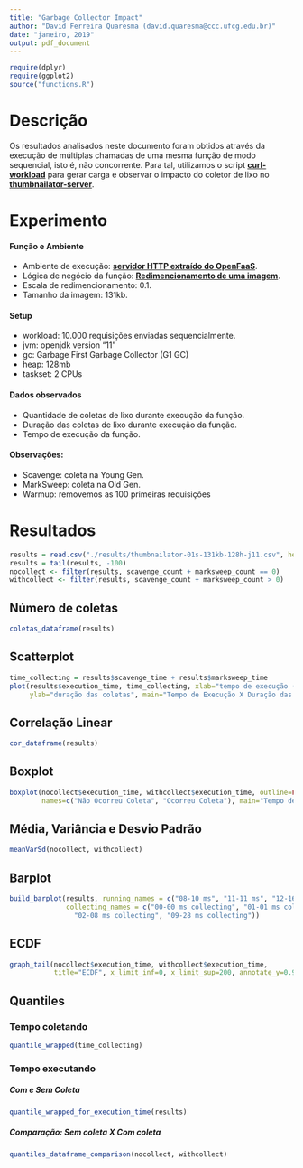 ```yaml
---
title: "Garbage Collector Impact"
author: "David Ferreira Quaresma (david.quaresma@ccc.ufcg.edu.br)"
date: "janeiro, 2019"
output: pdf_document
---
```


```r
require(dplyr)
require(ggplot2)
source("functions.R")
```

# Descrição
Os resultados analisados neste documento foram obtidos através da execução de múltiplas chamadas de uma mesma função de modo sequencial, isto é, não concorrente. Para tal, utilizamos o script [**curl-workload**](https://github.com/dfquaresma/pibic-faas/blob/master/analysis/curl-workload.sh) para gerar carga e observar o impacto do coletor de lixo no [**thumbnailator-server**](https://github.com/dfquaresma/pibic-faas/tree/master/functions/thumbnailator/thumbnailator-server-maven).

# Experimento
#### Função e Ambiente
- Ambiente de execução: [**servidor HTTP extraído do OpenFaaS**](https://github.com/dfquaresma/pibic-faas/blob/master/functions/thumbnailator/thumbnailator-server-maven/src/main/java/com/thumbnailator/server/App.java).
- Lógica de negócio da função: [**Redimencionamento de uma imagem**](https://github.com/dfquaresma/pibic-faas/blob/master/functions/thumbnailator/thumbnailator-server-maven/src/main/java/com/thumbnailator/function/Handler.java).
- Escala de redimencionamento: 0.1.
- Tamanho da imagem: 131kb.

#### Setup
- workload: 10.000 requisições enviadas sequencialmente.
- jvm: openjdk version "11"
- gc:  Garbage First Garbage Collector (G1 GC) 
- heap: 128mb
- taskset: 2 CPUs

#### Dados observados 
- Quantidade de coletas de lixo durante execução da função.
- Duração das coletas de lixo durante execução da função.
- Tempo de execução da função.

#### Observações:
- Scavenge: coleta na Young Gen.
- MarkSweep: coleta na Old Gen.
- Warmup: removemos as 100 primeiras requisições

# Resultados
```r
results = read.csv("./results/thumbnailator-01s-131kb-128h-j11.csv", header=T, dec=".")
results = tail(results, -100)
nocollect <- filter(results, scavenge_count + marksweep_count == 0)
withcollect <- filter(results, scavenge_count + marksweep_count > 0)
```

## Número de coletas
```r
coletas_dataframe(results)
```

## Scatterplot
```r
time_collecting = results$scavenge_time + results$marksweep_time
plot(results$execution_time, time_collecting, xlab="tempo de execução (ms)",
     ylab="duração das coletas", main="Tempo de Execução X Duração das Coletas")
```

## Correlação Linear
```r
cor_dataframe(results)
```

## Boxplot
```r
boxplot(nocollect$execution_time, withcollect$execution_time, outline=FALSE,
        names=c("Não Ocorreu Coleta", "Ocorreu Coleta"), main="Tempo de execução")
```

## Média, Variância e Desvio Padrão
```r
meanVarSd(nocollect, withcollect)
```

## Barplot
```r
build_barplot(results, running_names = c("08-10 ms", "11-11 ms", "12-16 ms", "17-197 ms"),
              collecting_names = c("00-00 ms collecting", "01-01 ms collecting",
                "02-08 ms collecting", "09-28 ms collecting"))
```

## ECDF
```r
graph_tail(nocollect$execution_time, withcollect$execution_time,
           title="ECDF", x_limit_inf=0, x_limit_sup=200, annotate_y=0.90)
```

## Quantiles
### Tempo coletando
```r
quantile_wrapped(time_collecting)
```

### Tempo executando 
##### Com e Sem Coleta
```r
quantile_wrapped_for_execution_time(results)
```

##### Comparação: Sem coleta X Com coleta
```r
quantiles_dataframe_comparison(nocollect, withcollect)
```
